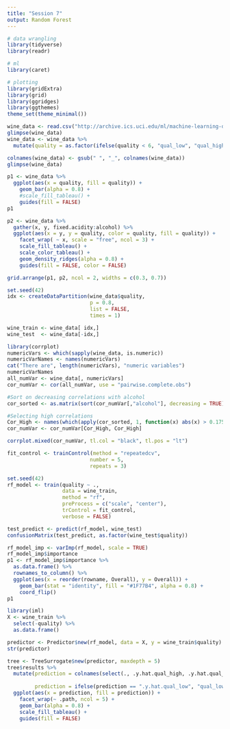 ```yaml
---
title: "Session 7"
output: Random Forest
---
```


```r
# data wrangling
library(tidyverse)
library(readr)

# ml
library(caret)

# plotting
library(gridExtra)
library(grid)
library(ggridges)
library(ggthemes)
theme_set(theme_minimal())

```

```r
wine_data <- read.csv("http://archive.ics.uci.edu/ml/machine-learning-databases/wine-quality/winequality-white.csv", sep = ";")
glimpse(wine_data)
wine_data <- wine_data %>%
  mutate(quality = as.factor(ifelse(quality < 6, "qual_low", "qual_high")))
```

```r
colnames(wine_data) <- gsub(" ", "_", colnames(wine_data))
glimpse(wine_data)

p1 <- wine_data %>%
  ggplot(aes(x = quality, fill = quality)) +
    geom_bar(alpha = 0.8) +
    #scale_fill_tableau() +
    guides(fill = FALSE)
p1

p2 <- wine_data %>%
  gather(x, y, fixed.acidity:alcohol) %>%
  ggplot(aes(x = y, y = quality, color = quality, fill = quality)) +
    facet_wrap( ~ x, scale = "free", ncol = 3) +
    scale_fill_tableau() +
    scale_color_tableau() +
    geom_density_ridges(alpha = 0.8) +
    guides(fill = FALSE, color = FALSE)

```

```r
grid.arrange(p1, p2, ncol = 2, widths = c(0.3, 0.7))

```

```r
set.seed(42)
idx <- createDataPartition(wine_data$quality, 
                           p = 0.8, 
                           list = FALSE, 
                           times = 1)

wine_train <- wine_data[ idx,]
wine_test  <- wine_data[-idx,]
```


```r
library(corrplot)
numericVars <- which(sapply(wine_data, is.numeric))
numericVarNames <- names(numericVars)
cat("There are", length(numericVars), "numeric variables")
numericVarNames
all_numVar <- wine_data[, numericVars]
cor_numVar <- cor(all_numVar, use = "pairwise.complete.obs")

#Sort on decreasing correlations with alcohol
cor_sorted <- as.matrix(sort(cor_numVar[,"alcohol"], decreasing = TRUE))

#Selecting high correlations 
Cor_High <- names(which(apply(cor_sorted, 1, function(x) abs(x) > 0.175)))
cor_numVar <- cor_numVar[Cor_High, Cor_High]

corrplot.mixed(cor_numVar, tl.col = "black", tl.pos = "lt")
```


```r
fit_control <- trainControl(method = "repeatedcv",
                           number = 5,
                           repeats = 3)

set.seed(42)
rf_model <- train(quality ~ ., 
                  data = wine_train, 
                  method = "rf", 
                  preProcess = c("scale", "center"),
                  trControl = fit_control,
                  verbose = FALSE)

test_predict <- predict(rf_model, wine_test)
confusionMatrix(test_predict, as.factor(wine_test$quality))
```

```r
rf_model_imp <- varImp(rf_model, scale = TRUE)
rf_model_imp$importance
p1 <- rf_model_imp$importance %>%
  as.data.frame() %>%
  rownames_to_column() %>%
  ggplot(aes(x = reorder(rowname, Overall), y = Overall)) +
    geom_bar(stat = "identity", fill = "#1F77B4", alpha = 0.8) +
    coord_flip()
p1
```

```r
library(iml)
X <- wine_train %>%
  select(-quality) %>%
  as.data.frame()

predictor <- Predictor$new(rf_model, data = X, y = wine_train$quality)
str(predictor)
```

```r
tree <- TreeSurrogate$new(predictor, maxdepth = 5)
tree$results %>%
  mutate(prediction = colnames(select(., .y.hat.qual_high, .y.hat.qual_low))[max.col(select(., .y.hat.qual_high, .y.hat.qual_low),
                                                                                     ties.method = "first")],
         prediction = ifelse(prediction == ".y.hat.qual_low", "qual_low", "qual_high")) %>%
  ggplot(aes(x = prediction, fill = prediction)) +
    facet_wrap(~ .path, ncol = 5) +
    geom_bar(alpha = 0.8) +
    scale_fill_tableau() +
    guides(fill = FALSE)

```

```r

```

